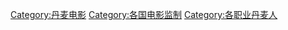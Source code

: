 [[Category:丹麦电影|Category:丹麦电影]]
[[Category:各国电影监制|Category:各国电影监制]]
[[Category:各职业丹麦人|Category:各职业丹麦人]]